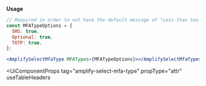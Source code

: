 **Usage**

```jsx
// Required in order to not have the default message of "Less than two mfa types available"
const MFATypeOptions = {
  SMS: true,
  Optional: true,
  TOTP: true,
};

<AmplifySelectMfaType MFATypes={MFATypeOptions}></AmplifySelectMfaType>;
```

<UiComponentProps
  tag="amplify-select-mfa-type"
  propType="attr"
  useTableHeaders
></UiComponentProps>
